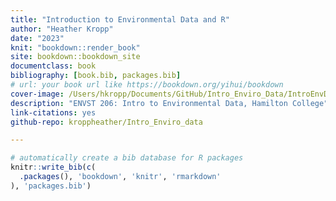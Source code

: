 ```yaml
--- 
title: "Introduction to Environmental Data and R"
author: "Heather Kropp"
date: "2023"
knit: "bookdown::render_book"
site: bookdown::bookdown_site
documentclass: book
bibliography: [book.bib, packages.bib]
# url: your book url like https://bookdown.org/yihui/bookdown
cover-image: /Users/hkropp/Documents/GitHub/Intro_Enviro_Data/IntroEnvData/photos/data.png
description: "ENVST 206: Intro to Environmental Data, Hamilton College"
link-citations: yes
github-repo: kroppheather/Intro_Enviro_data

---
```




```r
# automatically create a bib database for R packages
knitr::write_bib(c(
  .packages(), 'bookdown', 'knitr', 'rmarkdown'
), 'packages.bib')
```


